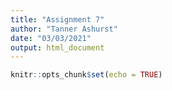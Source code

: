 ```yaml
---
title: "Assignment 7"
author: "Tanner Ashurst"
date: "03/03/2021"
output: html_document
---
```


```r
knitr::opts_chunk$set(echo = TRUE)
```

```r

```

